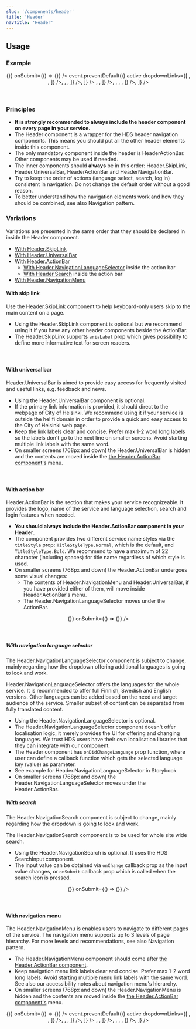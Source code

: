 ```yaml
---
slug: '/components/header'
title: 'Header'
navTitle: 'Header'
---
```




## Usage

### Example

<PlaygroundPreview>
  <Header>
    <Header.SkipLink skipTo="#content" label="Skip To Content" />
    <Header.UniversalBar primaryLinkText="Helsingin kaupunki" primaryLinkHref="#">
      <Header.NavigationLink href="#" label="Uutiset" />
      <Header.NavigationLink href="#" label="Asioi verkossa" />
      <Header.NavigationLink href="#" label="Anna palautetta" />
    </Header.UniversalBar>
    <Header.ActionBar
      title="Helsingin kaupunki"
      titleHref="https://hel.fi"
      logoAriaLabel="Service logo"
      logoHref="https://hel.fi"
      menuButtonAriaLabel="Menu"
    >
      <Header.NavigationLanguageSelector languages={[
        { label: 'Suomi', value: 'fi' },
        { label: 'Svenska', value: 'sv' },
        { label: 'English', value: 'en' },
      ]} />
      <Header.ActionBarItem fullWidth label="Haku" icon={IconSearch} id="action-bar-search">
        <Header.NavigationSearch label="Hae palvelusta" onChange={() => {}} onSubmit={() => {}} />
      </Header.ActionBarItem>
    </Header.ActionBar>
    <Header.NavigationMenu>
      <Header.NavigationLink
        href="#"
        label="Sosiaali- ja terveyspalvelut"
        onClick={(event) => event.preventDefault()}
        active
        dropdownLinks={[
          <Header.NavigationLink
            href="#"
            label="Terveydenhoito"
            active
            dropdownLinks={[
              <Header.NavigationLink href="#" label="Hammashoito" />,
              <Header.NavigationLink href="#" label="Julkinen terveydenhoito" />,
            ]}
          />,
          <Header.NavigationLink
            href="#"
            label="Senioripalvelut"
            dropdownLinks={[
              <Header.NavigationLink href="#" label="Viriketoiminta" />,
              <Header.NavigationLink href="#" label="Kuntouttavat palvelut" />,
            ]}
          />,
        ]}
      />
      <Header.NavigationLink
        href="#"
        label="Kasvatus ja koulutus"
        dropdownLinks={[
          <Header.NavigationLink
            href="#"
            label="Kasvatus"
            active
            dropdownLinks={[
              <Header.NavigationLink href="#" label="Varhaiskasvatus" />,
              <Header.NavigationLink href="#" label="Esiopetus" />,
            ]}
          />,
          <Header.NavigationLink
            href="#"
            label="Koulutus"
            dropdownLinks={[
              <Header.NavigationLink href="#" label="Perusopetus" />,
              <Header.NavigationLink href="#" label="Toisen asteen koulutus" />,
              <Header.NavigationLink href="#" label="Työväenopistot" />,
            ]}
          />,
        ]}
      />
      <Header.NavigationLink href="#" label="Asuminen" />
    </Header.NavigationMenu>
  </Header>
</PlaygroundPreview>

### Principles

- **It is strongly recommended to always include the header component on every page in your service.**
- The Header component is a wrapper for the HDS header navigation components. This means you should put all the other header elements inside this component.
- The only mandatory component inside the header is HeaderActionBar. Other components may be used if needed.
- The inner components should **always** be in this order: Header.SkipLink, Header.UniversalBar, HeaderActionBar and HeaderNavigationBar.
- Try to keep the order of actions (language select, search, log in) consistent in navigation. Do not change the default order without a good reason.
- To better understand how the navigation elements work and how they should be combined, see also <InternalLink href="/patterns/navigation">Navigation pattern.</InternalLink>

### Variations

Variations are presented in the same order that they should be declared in inside the Header component.
- [With Header.SkipLink](#with-skip-link)
- [With Header.UniversalBar](#with-universal-bar)
- [With Header.ActionBar](#with-action-bar)
  - [With Header.NavigationLanguageSelector](#with-navigation-language-selector) inside the action bar
  - [With Header.Search](#with-search) inside the action bar
- [With Header.NavigationMenu](#with-search)

#### With skip link

Use the Header.SkipLink component to help keyboard-only users skip to the main content on a page.
- Using the Header.SkipLink component is optional but we recommend using it if you have any other header components beside the ActionBar.
- The Header.SkipLink supports `ariaLabel` prop which gives possibility to define more informative text for screen readers.

<PlaygroundPreview>
  <Header>
    <Header.SkipLink skipTo="#content" label="Skip To Content" />
    <Header.ActionBar
      title="Helsingin kaupunki"
      titleHref="https://hel.fi"
      logoAriaLabel="Service logo"
      logoHref="https://hel.fi"
      menuButtonAriaLabel="Menu"
    >
      <Header.NavigationLanguageSelector languages={[
        { label: 'Suomi', value: 'fi' },
        { label: 'Svenska', value: 'sv' },
        { label: 'English', value: 'en' },
      ]} />
    </Header.ActionBar>
  </Header>
</PlaygroundPreview>

#### With universal bar

Header.UniversalBar is aimed to provide easy access for frequently visited and useful links, e.g. feedback and news.
- Using the Header.UniversalBar component is optional.
- If the primary link information is provided, it should direct to the webpage of City of Helsinki. We recommend using it if your service is outside the <ExternalLink href="https://www.hel.fi/fi">hel.fi</ExternalLink> domain in order to provide a quick and easy access to the City of Helsinki web page.
- Keep the link labels clear and concise. Prefer max 1-2 word long labels so the labels don't go to the next line on smaller screens. Avoid starting multiple link labels with the same word.
- On smaller screens (768px and down) the Header.UniversalBar is hidden and the contents are moved inside the [the Header.ActionBar component's](#with-action-bar) menu.

<PlaygroundPreview>
  <Header>
    <Header.UniversalBar primaryLinkText="Helsingin kaupunki" primaryLinkHref="#">
      <Header.NavigationLink href="#" label="Uutiset" />
      <Header.NavigationLink href="#" label="Asioi verkossa" />
      <Header.NavigationLink href="#" label="Anna palautetta" />
    </Header.UniversalBar>
    <Header.ActionBar
      title="Helsingin kaupunki"
      titleHref="https://hel.fi"
      titleHref="https://hel.fi"
      logoAriaLabel="Service logo"
      logoHref="https://hel.fi"
      menuButtonAriaLabel="Menu"
    />
  </Header>
</PlaygroundPreview>

#### With action bar

Header.ActionBar is the section that makes your service recognizeable. It provides the logo, name of the service and language selection, search and login features when needed.
- **You should always include the Header.ActionBar component in your Header**.
- The component provides two different service name styles via the `titleStyle` prop: `TitleStyleType.Normal`, which is the default, and `TitleStyleType.Bold`. We recommend to have a maximum of 22 character (including spaces) for title name regardless of which style is used.
- On smaller screens (768px and down) the Header.ActionBar undergoes some visual changes:
  - The contents of Header.NavigationMenu and Header.UniversalBar, if you have provided either of them, will move inside Header.ActionBar's menu.
  - The Header.NavigationLanguageSelector moves under the ActionBar.
  
<PlaygroundPreview>
  <Header>
    <Header.ActionBar
      title="Helsingin kaupunki"
      titleHref="https://hel.fi"
      logoAriaLabel="Service logo"
      logoHref="https://hel.fi"
      menuButtonAriaLabel="Menu"
    >
      <Header.NavigationLanguageSelector languages={[
        { label: 'Suomi', value: 'fi' },
        { label: 'Svenska', value: 'sv' },
        { label: 'English', value: 'en' },
      ]} />
      <Header.ActionBarItem fullWidth label="Haku" icon={IconSearch} id="action-bar-search">
        <Header.NavigationSearch label="Hae palvelusta" onChange={() => {}} onSubmit={() => {}} />
      </Header.ActionBarItem>
    </Header.ActionBar>
  </Header>
</PlaygroundPreview>

##### With navigation language selector

<Notification label="A work in progress!" className="siteNotification">
  The Header.NavigationLanguageSelector component is subject to change, mainly regarding how the dropdown offering additional languages is going to look and work.
</Notification>

Header.NavigationLanguageSelector offers the languages for the whole service. It is recommended to offer full Finnish, Swedish and English versions. Other languages can be added based on the need and target audience of the service. Smaller subset of content can be separated from fully translated content.
- Using the Header.NavigationLanguageSelector is optional. 
- The Header.NavigationLanguageSelector component doesn't offer localisation logic, it merely provides the UI for offering and changing languages. We trust HDS users have their own localisation libraries that they can integrate with our component.
- The Header component has `onDidChangeLanguage` prop function, where user can define a callback function which gets the selected language key (value) as parameter.
- See example for Header.NavigationLanguageSelector <Link openInNewTab openInNewTabAriaLabel="Opens in a new tab" href="/storybook/react/?path=/story/components-header--minimal-with-localization">in Storybook</Link>
- On smaller screens (768px and down) the Header.NavigationLanguageSelector moves under the Header.ActionBar.

##### With search

<Notification label="A work in progress!" className="siteNotification">
  The Header.NavigationSearch component is subject to change, mainly regarding how the dropdown is going to look and work.
</Notification>

The Header.NavigationSearch component is to be used for whole site wide search.
- Using the Header.NavigationSearch is optional. It uses the <InternalLink href="/components/search-input">HDS SearchInput component</InternalLink>.
- The input value can be obtained via `onChange` callback prop as the input value changes, or `onSubmit` callback prop which is called when the search icon is pressed.

<PlaygroundPreview>
  <Header>
    <Header.SkipLink skipTo="#content" label="Skip To Content" />
    <Header.ActionBar
      title="Helsingin kaupunki"
      titleHref="https://hel.fi"
      logoAriaLabel="Service logo"
      logoHref="https://hel.fi"
      menuButtonAriaLabel="Menu"
    >
      <Header.ActionBarItem fullWidth label="Haku" icon={IconSearch} id="action-bar-search">
        <Header.NavigationSearch label="Hae palvelusta" onChange={() => {}} onSubmit={() => {}} />
      </Header.ActionBarItem>
    </Header.ActionBar>
  </Header>
</PlaygroundPreview>

#### With navigation menu
The Header.NavigationMenu is enables users to navigate to different pages of the service. The navigation menu supports up to 3 levels of page hierarchy. For more levels and recommendations, see also Navigation pattern.
- The Header.NavigationMenu component should come after [the Header.ActionBar component](#with-action-bar).
- Keep navigation menu link labels clear and concise. Prefer max 1-2 word long labels. Avoid starting multiple menu link labels with the same word. See also our <InternalLink href="/components/header/accessibility">accessibility notes</InternalLink> about navigation menu's hierarchy.
- On smaller screens (768px and down) the Header.NavigationMenu is hidden and the contents are moved inside the [the Header.ActionBar component's](#with-action-bar) menu.

<PlaygroundPreview>
  <Header>
    <Header.ActionBar
      title="Helsingin kaupunki"
      titleHref="https://hel.fi"
      logoAriaLabel="Service logo"
      logoHref="https://hel.fi"
      menuButtonAriaLabel="Menu"
    >
      <Header.NavigationLanguageSelector languages={[
        { label: 'Suomi', value: 'fi' },
        { label: 'Svenska', value: 'sv' },
        { label: 'English', value: 'en' },
      ]} />
      <Header.ActionBarItem fullWidth label="Haku" icon={IconSearch} id="action-bar-search">
        <Header.NavigationSearch label="Hae palvelusta" onChange={() => {}} onSubmit={() => {}} />
      </Header.ActionBarItem>
    </Header.ActionBar>
    <Header.NavigationMenu>
      <Header.NavigationLink
        href="#"
        label="Sosiaali- ja terveyspalvelut"
        onClick={(event) => event.preventDefault()}
        active
        dropdownLinks={[
          <Header.NavigationLink
            href="#"
            label="Terveydenhoito"
            active
            dropdownLinks={[
              <Header.NavigationLink href="#" label="Hammashoito" />,
              <Header.NavigationLink href="#" label="Julkinen terveydenhoito" />,
            ]}
          />,
          <Header.NavigationLink
            href="#"
            label="Senioripalvelut"
            dropdownLinks={[
              <Header.NavigationLink href="#" label="Viriketoiminta" />,
              <Header.NavigationLink href="#" label="Kuntouttavat palvelut" />,
            ]}
          />,
        ]}
      />
      <Header.NavigationLink
        href="#"
        label="Kasvatus ja koulutus"
        dropdownLinks={[
          <Header.NavigationLink
            href="#"
            label="Kasvatus"
            active
            dropdownLinks={[
              <Header.NavigationLink href="#" label="Varhaiskasvatus" />,
              <Header.NavigationLink href="#" label="Esiopetus" />,
            ]}
          />,
          <Header.NavigationLink
            href="#"
            label="Koulutus"
            dropdownLinks={[
              <Header.NavigationLink href="#" label="Perusopetus" />,
              <Header.NavigationLink href="#" label="Toisen asteen koulutus" />,
              <Header.NavigationLink href="#" label="Työväenopistot" />,
            ]}
          />,
        ]}
      />
      <Header.NavigationLink href="#" label="Asuminen" />
    </Header.NavigationMenu>
  </Header>
</PlaygroundPreview>
